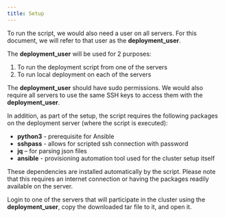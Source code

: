 ```yaml
---
title: Setup
---
```


To run the script, we would also need a user on all servers. For this document, we will refer to 
that user as the **deployment_user**. 

The **deployment_user** will be used for 2 purposes:
1. To run the deployment script from one of the servers
2. To run local deployment on each of the servers

The **deployment_user** should have sudo permissions. We would also require all servers to use 
the same SSH keys to access them with the **deployment_user**.

In addition, as part of the setup, the script requires the following packages on the deployment 
server (where the script is executed):

- **python3** - prerequisite for Ansible 
- **sshpass** - allows for scripted ssh connection with password
- **jq** – for parsing json files
- **ansible** - provisioning automation tool used for the cluster setup itself

These dependencies are installed automatically by the script. Please note that this requires an 
internet connection or having the packages readily available on the server.

Login to one of the servers that will participate in the cluster using the **deployment_user**, copy 
the downloaded tar file to it, and open it.